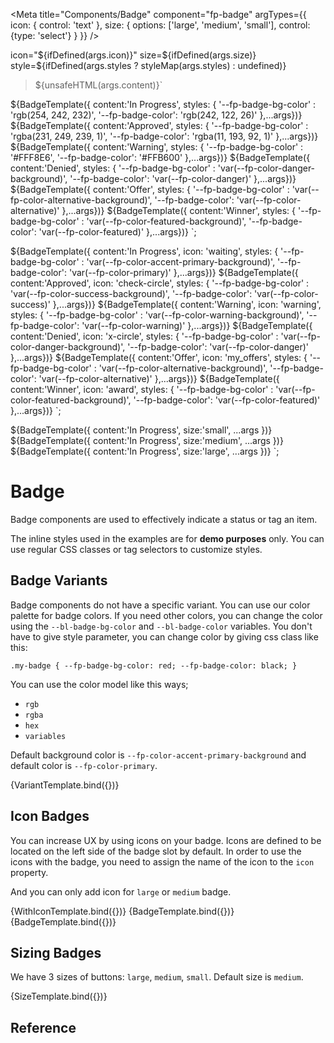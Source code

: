 
<Meta
  title="Components/Badge"
  component="fp-badge"
  argTypes={{
    icon: {
        control: 'text'
    },
    size: {
        options: ['large', 'medium', 'small'],
        control: {type: 'select'}
    }
  }}
/>

icon="${ifDefined(args.icon)}"
size=${ifDefined(args.size)}
style=${ifDefined(args.styles ? styleMap(args.styles) : undefined)}
>${unsafeHTML(args.content)}</fp-badge>`

${BadgeTemplate({ content:'In Progress', styles: { '--fp-badge-bg-color' : 'rgb(254, 242, 232)', '--fp-badge-color': 'rgb(242, 122, 26)' },...args})}
${BadgeTemplate({ content:'Approved', styles: { '--fp-badge-bg-color' : 'rgba(231, 249, 239, 1)', '--fp-badge-color': 'rgba(11, 193, 92, 1)' },...args})}
${BadgeTemplate({ content:'Warning', styles: { '--fp-badge-bg-color' : '#FFF8E6', '--fp-badge-color': '#FFB600' },...args})}
${BadgeTemplate({ content:'Denied', styles: { '--fp-badge-bg-color' : 'var(--fp-color-danger-background)', '--fp-badge-color': 'var(--fp-color-danger)' },...args})}
${BadgeTemplate({ content:'Offer', styles: { '--fp-badge-bg-color' : 'var(--fp-color-alternative-background)', '--fp-badge-color': 'var(--fp-color-alternative)' },...args})}
${BadgeTemplate({ content:'Winner', styles: { '--fp-badge-bg-color' : 'var(--fp-color-featured-background)', '--fp-badge-color': 'var(--fp-color-featured)' },...args})}
`;

${BadgeTemplate({ content:'In Progress', icon: 'waiting', styles: { '--fp-badge-bg-color' : 'var(--fp-color-accent-primary-background)', '--fp-badge-color': 'var(--fp-color-primary)' },...args})}
${BadgeTemplate({ content:'Approved', icon: 'check-circle', styles: { '--fp-badge-bg-color' : 'var(--fp-color-success-background)', '--fp-badge-color': 'var(--fp-color-success)' },...args})}
${BadgeTemplate({ content:'Warning', icon: 'warning', styles: { '--fp-badge-bg-color' : 'var(--fp-color-warning-background)', '--fp-badge-color': 'var(--fp-color-warning)' },...args})}
${BadgeTemplate({ content:'Denied', icon: 'x-circle', styles: { '--fp-badge-bg-color' : 'var(--fp-color-danger-background)', '--fp-badge-color': 'var(--fp-color-danger)' },...args})}
${BadgeTemplate({ content:'Offer', icon: 'my_offers', styles: { '--fp-badge-bg-color' : 'var(--fp-color-alternative-background)', '--fp-badge-color': 'var(--fp-color-alternative)' },...args})}
${BadgeTemplate({ content:'Winner', icon: 'award', styles: { '--fp-badge-bg-color' : 'var(--fp-color-featured-background)', '--fp-badge-color': 'var(--fp-color-featured)' },...args})}
`;

${BadgeTemplate({ content:'In Progress', size:'small', ...args })}
${BadgeTemplate({ content:'In Progress', size:'medium', ...args })}
${BadgeTemplate({ content:'In Progress', size:'large', ...args })}
`;


# Badge

Badge components are used to effectively indicate a status or tag an item.

<fp-alert variant="warning" icon>The inline styles used in the examples are for **demo purposes** only. You can use regular CSS classes or tag selectors to customize styles.</fp-alert>

## Badge Variants
Badge components do not have a specific variant. You can use our color palette for badge colors. If you need other colors, you can change the color using the `--bl-badge-bg-color` and `--bl-badge-color` variables. 
You don't have to give style parameter, you can change color by giving css class like this:


`.my-badge {
    --fp-badge-bg-color: red;
    --fp-badge-color: black;
}`

You can use the color model like this ways;

* `rgb`
* `rgba`
* `hex`
* `variables`

Default background color is `--fp-color-accent-primary-background` and default color is `--fp-color-primary`.

<Canvas>
<Story name="Variants">
    {VariantTemplate.bind({})}
  </Story>
</Canvas>

## Icon Badges
You can increase UX by using icons on your badge. Icons are defined to be located on the left side of the badge slot by default.
In order to use the icons with the badge, you need to assign the name of the icon to the `icon` property.

And you can only add icon for `large` or `medium` badge.

<Canvas isColumn>
  <Story name='Badge With Icons'>
    {WithIconTemplate.bind({})}
  </Story>
  <Story name='Small Badge With Icon' args={{ icon: 'info', size: 'small', content: 'Show Info'}}>
    {BadgeTemplate.bind({})}
  </Story>
  <Story name='Large Badge With Icon' args={{ icon: 'info', size: 'large', content: 'Show Info'}}>
    {BadgeTemplate.bind({})}
  </Story>
</Canvas>


## Sizing Badges

We have 3 sizes of buttons: `large`, `medium`, `small`. Default size is `medium`.

<Canvas>
    <Story name='Badge With Sizes'>
        {SizeTemplate.bind({})}
    </Story>
</Canvas>

## Reference

<ArgsTable of="fp-badge" />


